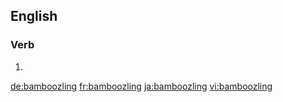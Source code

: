 
==English==

===Verb===
{{head|en|present participle}}

# {{present participle of|bamboozle|lang=en}}

[[de:bamboozling]]
[[fr:bamboozling]]
[[ja:bamboozling]]
[[vi:bamboozling]]